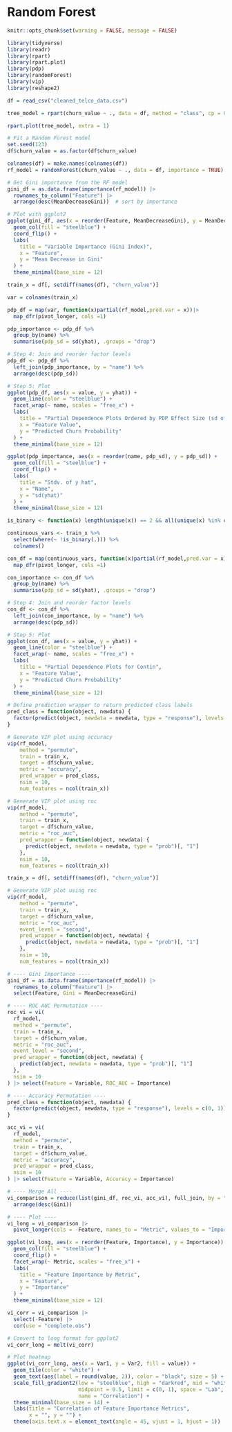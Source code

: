 # Random Forest
```r
knitr::opts_chunk$set(warning = FALSE, message = FALSE)
```
```r
library(tidyverse)
library(readr)
library(rpart)
library(rpart.plot)
library(pdp)
library(randomForest)
library(vip)
library(reshape2)
```
```r
df = read_csv("cleaned_telco_data.csv")
```
```r
tree_model = rpart(churn_value ~ ., data = df, method = "class", cp = 0.01)

rpart.plot(tree_model, extra = 1)
```



```r
# Fit a Random Forest model
set.seed(123)
df$churn_value = as.factor(df$churn_value)

colnames(df) = make.names(colnames(df))
rf_model = randomForest(churn_value ~ ., data = df, importance = TRUE)

```

```r
# Get Gini importance from the RF model
gini_df = as.data.frame(importance(rf_model)) |>
  rownames_to_column("Feature") |>
  arrange(desc(MeanDecreaseGini))  # sort by importance

# Plot with ggplot2
ggplot(gini_df, aes(x = reorder(Feature, MeanDecreaseGini), y = MeanDecreaseGini)) +
  geom_col(fill = "steelblue") +
  coord_flip() +
  labs(
    title = "Variable Importance (Gini Index)",
    x = "Feature",
    y = "Mean Decrease in Gini"
  ) +
  theme_minimal(base_size = 12)

```


```r
train_x = df[, setdiff(names(df), "churn_value")]

var = colnames(train_x)

pdp_df = map(var, function(x)partial(rf_model,pred.var = x))|>
  map_dfr(pivot_longer, cols =1)

pdp_importance <- pdp_df %>%
  group_by(name) %>%
  summarise(pdp_sd = sd(yhat), .groups = "drop")

# Step 4: Join and reorder factor levels
pdp_df <- pdp_df %>%
  left_join(pdp_importance, by = "name") %>%
  arrange(desc(pdp_sd))
```
```r
# Step 5: Plot
ggplot(pdp_df, aes(x = value, y = yhat)) +
  geom_line(color = "steelblue") +
  facet_wrap(~ name, scales = "free_x") +
  labs(
    title = "Partial Dependence Plots Ordered by PDP Effect Size (sd of yhat)",
    x = "Feature Value",
    y = "Predicted Churn Probability"
  ) +
  theme_minimal(base_size = 12)
```
```r
ggplot(pdp_importance, aes(x = reorder(name, pdp_sd), y = pdp_sd)) +
  geom_col(fill = "steelblue") +
  coord_flip() +
  labs(
    title = "Stdv. of y hat",
    x = "Name",
    y = "sd(yhat)"
  ) +
  theme_minimal(base_size = 12)
```
```r
is_binary <- function(x) length(unique(x)) == 2 && all(unique(x) %in% c(0, 1))

continuous_vars <- train_x %>%
  select(where(~ !is_binary(.))) %>%
  colnames()

con_df = map(continuous_vars, function(x)partial(rf_model,pred.var = x))|>
  map_dfr(pivot_longer, cols =1)

con_importance <- con_df %>%
  group_by(name) %>%
  summarise(pdp_sd = sd(yhat), .groups = "drop")

# Step 4: Join and reorder factor levels
con_df <- con_df %>%
  left_join(con_importance, by = "name") %>%
  arrange(desc(pdp_sd))
```
```r
# Step 5: Plot
ggplot(con_df, aes(x = value, y = yhat)) +
  geom_line(color = "steelblue") +
  facet_wrap(~ name, scales = "free_x") +
  labs(
    title = "Partial Dependence Plots for Contin",
    x = "Feature Value",
    y = "Predicted Churn Probability"
  ) +
  theme_minimal(base_size = 12)

```
```r
# Define prediction wrapper to return predicted class labels
pred_class = function(object, newdata) {
  factor(predict(object, newdata = newdata, type = "response"), levels = c(0, 1))
}

# Generate VIP plot using accuracy
vip(rf_model,
    method = "permute",
    train = train_x,                
    target = df$churn_value,           
    metric = "accuracy",               
    pred_wrapper = pred_class,        
    nsim = 10,                  
    num_features = ncol(train_x))     
```
```r
# Generate VIP plot using roc
vip(rf_model,
    method = "permute",
    train = train_x,
    target = df$churn_value,
    metric = "roc_auc",
    pred_wrapper = function(object, newdata) {
      predict(object, newdata = newdata, type = "prob")[, "1"]
    },
    nsim = 10,
    num_features = ncol(train_x))

```

```r

train_x = df[, setdiff(names(df), "churn_value")]

# Generate VIP plot using roc
vip(rf_model,
    method = "permute",
    train = train_x,
    target = df$churn_value,
    metric = "roc_auc",
    event_level = "second",
    pred_wrapper = function(object, newdata) {
      predict(object, newdata = newdata, type = "prob")[, "1"]
    },
    nsim = 10,
    num_features = ncol(train_x))

```

```r
# ---- Gini Importance ----
gini_df = as.data.frame(importance(rf_model)) |>
  rownames_to_column("Feature") |>
  select(Feature, Gini = MeanDecreaseGini)

# ---- ROC AUC Permutation ----
roc_vi = vi(
  rf_model,
  method = "permute",
  train = train_x,
  target = df$churn_value,
  metric = "roc_auc",
  event_level = "second",
  pred_wrapper = function(object, newdata) {
    predict(object, newdata = newdata, type = "prob")[, "1"]
  },
  nsim = 10
) |> select(Feature = Variable, ROC_AUC = Importance)

# ---- Accuracy Permutation ----
pred_class = function(object, newdata) {
  factor(predict(object, newdata, type = "response"), levels = c(0, 1))
}

acc_vi = vi(
  rf_model,
  method = "permute",
  train = train_x,
  target = df$churn_value,
  metric = "accuracy",
  pred_wrapper = pred_class,
  nsim = 10
) |> select(Feature = Variable, Accuracy = Importance)

# ---- Merge All ----
vi_comparison = reduce(list(gini_df, roc_vi, acc_vi), full_join, by = "Feature") |>
  arrange(desc(Gini))
```
```r
# ---- Plot ----
vi_long = vi_comparison |>
  pivot_longer(cols = -Feature, names_to = "Metric", values_to = "Importance")

```
```r
ggplot(vi_long, aes(x = reorder(Feature, Importance), y = Importance)) +
  geom_col(fill = "steelblue") +
  coord_flip() +
  facet_wrap(~ Metric, scales = "free_x") +
  labs(
    title = "Feature Importance by Metric",
    x = "Feature",
    y = "Importance"
  ) +
  theme_minimal(base_size = 12)

```
```r
vi_corr = vi_comparison |>
  select(-Feature) |>
  cor(use = "complete.obs")

# Convert to long format for ggplot2
vi_corr_long = melt(vi_corr)

# Plot heatmap
ggplot(vi_corr_long, aes(x = Var1, y = Var2, fill = value)) +
  geom_tile(color = "white") +
  geom_text(aes(label = round(value, 2)), color = "black", size = 5) +
  scale_fill_gradient2(low = "steelblue", high = "darkred", mid = "white",
                       midpoint = 0.5, limit = c(0, 1), space = "Lab",
                       name = "Correlation") +
  theme_minimal(base_size = 14) +
  labs(title = "Correlation of Feature Importance Metrics",
       x = "", y = "") +
  theme(axis.text.x = element_text(angle = 45, vjust = 1, hjust = 1))
```

